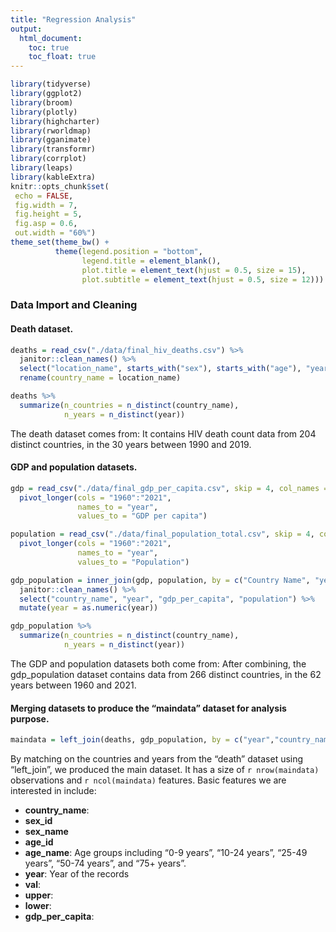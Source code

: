 ```yaml
---
title: "Regression Analysis"
output:   
  html_document:
    toc: true
    toc_float: true
---
```


```r
library(tidyverse)
library(ggplot2)
library(broom)
library(plotly)
library(highcharter)
library(rworldmap)
library(gganimate)
library(transformr)
library(corrplot)
library(leaps)
library(kableExtra)
knitr::opts_chunk$set(
 echo = FALSE,
 fig.width = 7, 
 fig.height = 5,
 fig.asp = 0.6,
 out.width = "60%")
theme_set(theme_bw() + 
          theme(legend.position = "bottom",
                legend.title = element_blank(),
                plot.title = element_text(hjust = 0.5, size = 15),
                plot.subtitle = element_text(hjust = 0.5, size = 12)))


```

### Data Import and Cleaning

#### Death dataset.

```r
deaths = read_csv("./data/final_hiv_deaths.csv") %>% 
  janitor::clean_names() %>% 
  select("location_name", starts_with("sex"), starts_with("age"), "year", "val", "upper", "lower") %>% 
  rename(country_name = location_name)

deaths %>% 
  summarize(n_countries = n_distinct(country_name),
            n_years = n_distinct(year))
```

The death dataset comes from:
It contains HIV death count data from 204 distinct countries, in the 30 years between 1990 and 2019.

#### GDP and population datasets.

```r
gdp = read_csv("./data/final_gdp_per_capita.csv", skip = 4, col_names = TRUE) %>% 
  pivot_longer(cols = "1960":"2021",
               names_to = "year",
               values_to = "GDP per capita") 

population = read_csv("./data/final_population_total.csv", skip = 4, col_names = TRUE) %>% 
  pivot_longer(cols = "1960":"2021",
               names_to = "year",
               values_to = "Population") 

gdp_population = inner_join(gdp, population, by = c("Country Name", "year")) %>% 
  janitor::clean_names() %>% 
  select("country_name", "year", "gdp_per_capita", "population") %>% 
  mutate(year = as.numeric(year))

gdp_population %>% 
  summarize(n_countries = n_distinct(country_name),
            n_years = n_distinct(year))
```

The GDP and population datasets both come from:
After combining, the gdp_population dataset contains data from 266 distinct countries, in the 62 years between 1960 and 2021.

#### Merging datasets to produce the "maindata" dataset for analysis purpose.

```r
maindata = left_join(deaths, gdp_population, by = c("year","country_name"))
```

By matching on the countries and years from the "death" dataset using "left_join", we produced the main dataset. It has a size of `r nrow(maindata)` observations and `r ncol(maindata)` features. Basic features we are interested in include:

- **country_name**: 
- **sex_id**
- **sex_name**
- **age_id**
- **age_name**: Age groups including "0-9 years", "10-24 years",  "25-49 years", "50-74 years", and "75+ years".
- **year**: Year of the records
- **val**: 
- **upper**: 
- **lower**: 
- **gdp_per_capita**:

```r

```


```r
```


```r
```


```r
```

